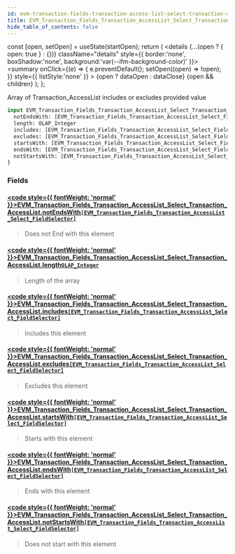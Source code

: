 ```yaml
---
id: evm-transaction-fields-transaction-access-list-select-transaction-access-list
title: EVM_Transaction_Fields_Transaction_AccessList_Select_Transaction_AccessList
hide_table_of_contents: false
---
```







  const [open, setOpen] = useState(startOpen);
  return (
    <details {...(open ? { open: true } : {})} className="details" style={{ border:'none', boxShadow:'none', background:'var(--ifm-background-color)' }}>
      <summary
        onClick={(e) => {
          e.preventDefault();
          setOpen((open) => !open);
        }}
        style={{ listStyle:'none' }}
      >
      {open ? dataOpen : dataClose}
      </summary>
      {open && children}
    </details>
  );
};




Array of Transaction_AccessList includes or excludes provided value


```graphql
input EVM_Transaction_Fields_Transaction_AccessList_Select_Transaction_AccessList {
  notEndsWith: [EVM_Transaction_Fields_Transaction_AccessList_Select_FieldSelector]
  length: OLAP_Integer
  includes: [EVM_Transaction_Fields_Transaction_AccessList_Select_FieldSelector]
  excludes: [EVM_Transaction_Fields_Transaction_AccessList_Select_FieldSelector]
  startsWith: [EVM_Transaction_Fields_Transaction_AccessList_Select_FieldSelector]
  endsWith: [EVM_Transaction_Fields_Transaction_AccessList_Select_FieldSelector]
  notStartsWith: [EVM_Transaction_Fields_Transaction_AccessList_Select_FieldSelector]
}
```




### Fields

#### [<code style={{ fontWeight: 'normal' }}>EVM_Transaction_Fields_Transaction_AccessList_Select_Transaction_AccessList.<b>notEndsWith</b></code>](#)<Bullet />[`[EVM_Transaction_Fields_Transaction_AccessList_Select_FieldSelector]`](/docs/graphql-reference/inputs/evm-transaction-fields-transaction-access-list-select-field-selector) <Badge class="secondary" text="list"/> <Badge class="secondary" text="input"/>
> Does not End with this element
> 

#### [<code style={{ fontWeight: 'normal' }}>EVM_Transaction_Fields_Transaction_AccessList_Select_Transaction_AccessList.<b>length</b></code>](#)<Bullet />[`OLAP_Integer`](/docs/graphql-reference/inputs/olap-integer) <Badge class="secondary" text="input"/>
> Length of the array
> 

#### [<code style={{ fontWeight: 'normal' }}>EVM_Transaction_Fields_Transaction_AccessList_Select_Transaction_AccessList.<b>includes</b></code>](#)<Bullet />[`[EVM_Transaction_Fields_Transaction_AccessList_Select_FieldSelector]`](/docs/graphql-reference/inputs/evm-transaction-fields-transaction-access-list-select-field-selector) <Badge class="secondary" text="list"/> <Badge class="secondary" text="input"/>
> Includes this element
> 

#### [<code style={{ fontWeight: 'normal' }}>EVM_Transaction_Fields_Transaction_AccessList_Select_Transaction_AccessList.<b>excludes</b></code>](#)<Bullet />[`[EVM_Transaction_Fields_Transaction_AccessList_Select_FieldSelector]`](/docs/graphql-reference/inputs/evm-transaction-fields-transaction-access-list-select-field-selector) <Badge class="secondary" text="list"/> <Badge class="secondary" text="input"/>
> Excludes this element
> 

#### [<code style={{ fontWeight: 'normal' }}>EVM_Transaction_Fields_Transaction_AccessList_Select_Transaction_AccessList.<b>startsWith</b></code>](#)<Bullet />[`[EVM_Transaction_Fields_Transaction_AccessList_Select_FieldSelector]`](/docs/graphql-reference/inputs/evm-transaction-fields-transaction-access-list-select-field-selector) <Badge class="secondary" text="list"/> <Badge class="secondary" text="input"/>
> Starts with this element
> 

#### [<code style={{ fontWeight: 'normal' }}>EVM_Transaction_Fields_Transaction_AccessList_Select_Transaction_AccessList.<b>endsWith</b></code>](#)<Bullet />[`[EVM_Transaction_Fields_Transaction_AccessList_Select_FieldSelector]`](/docs/graphql-reference/inputs/evm-transaction-fields-transaction-access-list-select-field-selector) <Badge class="secondary" text="list"/> <Badge class="secondary" text="input"/>
> Ends with this element
> 

#### [<code style={{ fontWeight: 'normal' }}>EVM_Transaction_Fields_Transaction_AccessList_Select_Transaction_AccessList.<b>notStartsWith</b></code>](#)<Bullet />[`[EVM_Transaction_Fields_Transaction_AccessList_Select_FieldSelector]`](/docs/graphql-reference/inputs/evm-transaction-fields-transaction-access-list-select-field-selector) <Badge class="secondary" text="list"/> <Badge class="secondary" text="input"/>
> Does not start with this element
> 



